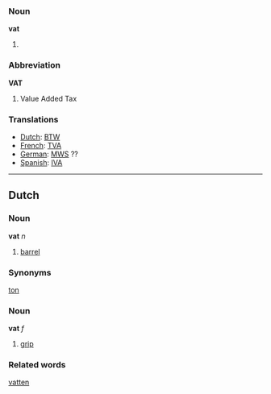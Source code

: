 ===Noun===

'''vat'''

#

===Abbreviation===

'''VAT'''

# Value Added Tax

===Translations===
*[[Dutch]]: [[BTW]]
*[[French]]: [[TVA]]
*[[German]]: [[MWS]] ??
*[[Spanish]]: [[IVA]]

----

==Dutch==
===Noun===

'''vat''' ''n''

#[[barrel]]

===Synonyms===
[[ton]]

===Noun===
'''vat''' ''f''

#[[grip]]

===Related words===
[[vatten]]